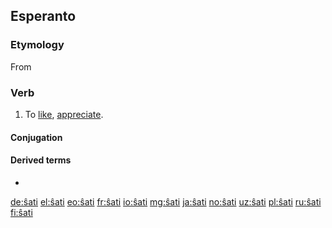 {{also|sati|Sati|sáti}}
==Esperanto==

===Etymology===
From {{der|eo|de|schätzen}}

===Verb===
{{eo-head}}

# To [[like]], [[appreciate]].

====Conjugation====
{{eo-conj}}

====Derived terms====
* {{l|eo|ŝategi}}

{{eo BRO|5}}

[[de:ŝati]]
[[el:ŝati]]
[[eo:ŝati]]
[[fr:ŝati]]
[[io:ŝati]]
[[mg:ŝati]]
[[ja:ŝati]]
[[no:ŝati]]
[[uz:ŝati]]
[[pl:ŝati]]
[[ru:ŝati]]
[[fi:ŝati]]